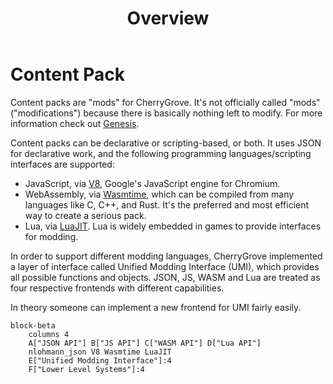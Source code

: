 ﻿---
title: Overview
---

# Content Pack

Content packs are "mods" for CherryGrove. It's not officially called "mods"("modifications") because there is basically nothing left to modify. For more information check out [Genesis](/cg/design/genesis#customizable).

Content packs can be declarative or scripting-based, or both. It uses JSON for declarative work, and the following programming languages/scripting interfaces are supported:

- JavaScript, via [V8](https://v8.dev), Google's JavaScript engine for Chromium.
- WebAssembly, via [Wasmtime](https://wasmtime.dev), which can be compiled from many languages like C, C++, and Rust. It's the preferred and most efficient way to create a serious pack.
- Lua, via [LuaJIT](https://luajit.org). Lua is widely embedded in games to provide interfaces for modding.

In order to support different modding languages, CherryGrove implemented a layer of interface called Unified Modding Interface (UMI), which provides all possible functions and objects. JSON, JS, WASM and Lua are treated as four respective frontends with different capabilities.

In theory someone can implement a new frontend for UMI fairly easily.

```mermaid
block-beta
    columns 4
    A["JSON API"] B["JS API"] C["WASM API"] D["Lua API"]
    nlohmann_json V8 Wasmtime LuaJIT
    E["Unified Modding Interface"]:4
    F["Lower Level Systems"]:4
```